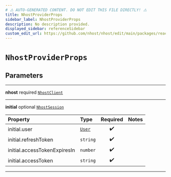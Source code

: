 ```yaml
---
# ⚠️ AUTO-GENERATED CONTENT. DO NOT EDIT THIS FILE DIRECTLY! ⚠️
title: NhostProviderProps
sidebar_label: NhostProviderProps
description: No description provided.
displayed_sidebar: referenceSidebar
custom_edit_url: https://github.com/nhost/nhost/edit/main/packages/react/src/provider.tsx#L6
---
```


# `NhostProviderProps`

## Parameters

---

**<span className="parameter-name">nhost</span>** <span className="optional-status">required</span> [`NhostClient`](/reference/react/nhost-client)

---

**<span className="parameter-name">initial</span>** <span className="optional-status">optional</span> [`NhostSession`](/reference/docgen/react/types/nhost-session)

| Property                                                                                                 | Type                                         | Required | Notes |
| :------------------------------------------------------------------------------------------------------- | :------------------------------------------- | :------: | :---- |
| <span className="parameter-name"><span className="light-grey">initial.</span>user</span>                 | [`User`](/reference/docgen/react/types/user) |    ✔️    |       |
| <span className="parameter-name"><span className="light-grey">initial.</span>refreshToken</span>         | <code>string</code>                          |    ✔️    |       |
| <span className="parameter-name"><span className="light-grey">initial.</span>accessTokenExpiresIn</span> | <code>number</code>                          |    ✔️    |       |
| <span className="parameter-name"><span className="light-grey">initial.</span>accessToken</span>          | <code>string</code>                          |    ✔️    |       |

---
